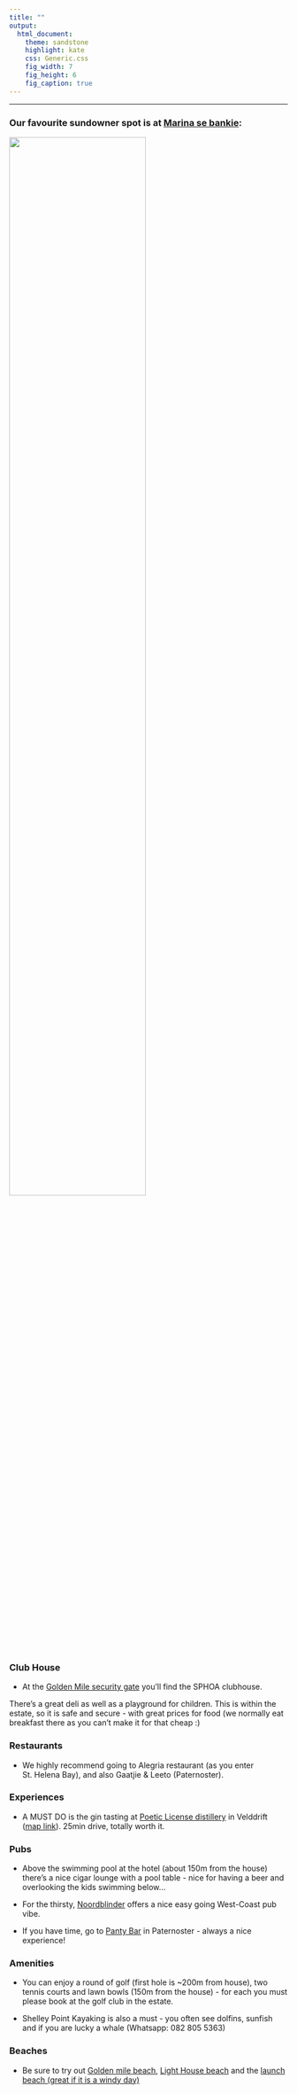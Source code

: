 ```yaml
---
title: ""
output:
  html_document:
    theme: sandstone
    highlight: kate
    css: Generic.css
    fig_width: 7
    fig_height: 6
    fig_caption: true
---
```


***

### Our favourite sundowner spot is at [Marina se bankie](https://goo.gl/maps/cpqhR3hfDWWHBvKF9):

![](img/Sundown.jpg){width=70%}


### Club House

* At the [Golden Mile security gate](https://goo.gl/maps/8kTsHdgG5Z81pvuw8) you'll find the SPHOA clubhouse.

There's a great deli as well as a playground for children. This is within the estate, so it is safe and secure - with great prices for food (we normally eat breakfast there as you can't make it for that cheap :) 

### Restaurants

* We highly recommend going to Alegria restaurant (as you enter St. Helena Bay), and also Gaatjie & Leeto (Paternoster).


### Experiences

* A MUST DO is the gin tasting at [Poetic License distillery](https://poeticlicensedistillery.co.za/) in Velddrift ([map link](https://goo.gl/maps/9izKoBDZiA9p5dEF7)). 25min drive, totally worth it.

### Pubs

* Above the swimming pool at the hotel (about 150m from the house) there's a nice cigar lounge with a pool table - nice for having a beer and overlooking the kids swimming below...

* For the thirsty, [Noordblinder](https://goo.gl/maps/nCvzuv2CW468daEs9) offers a nice easy going West-Coast pub vibe.

* If you have time, go to [Panty Bar](https://goo.gl/maps/cDQva4kc9SjL3pj67) in Paternoster - always a nice experience!

### Amenities

* You can enjoy a round of golf (first hole is ~200m from house), two tennis courts and lawn bowls (150m from the house) - for each you must please book at the golf club in the estate.

* Shelley Point Kayaking is also a must - you often see dolfins, sunfish and if you are lucky a whale (Whatsapp: 082 805 5363)

### Beaches

* Be sure to try out [Golden mile beach](https://goo.gl/maps/GsC7KPvfA5DCc3s88), [Light House beach](https://goo.gl/maps/vzUAc24WbHjdLi7X8) and the [launch beach (great if it is a windy day)](https://goo.gl/maps/Qt3m2vcvth4TatUw7)


